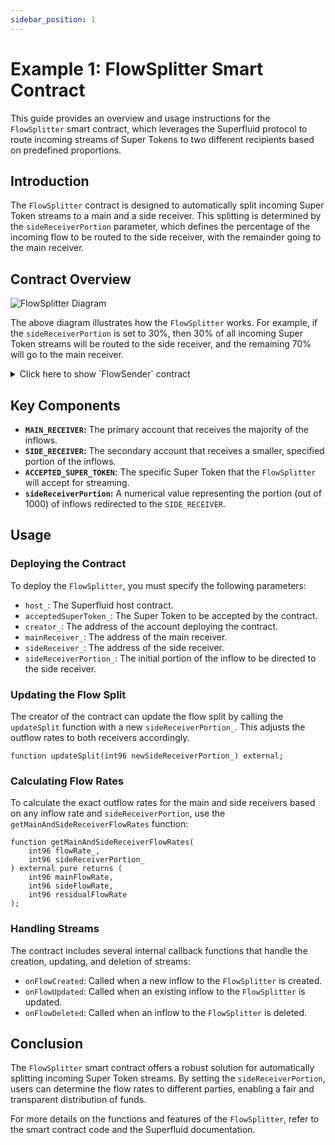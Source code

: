 ```yaml
---
sidebar_position: 1
---
```


# Example 1: FlowSplitter Smart Contract

This guide provides an overview and usage instructions for the `FlowSplitter` smart contract, which leverages the Superfluid protocol to route incoming streams of Super Tokens to two different recipients based on predefined proportions.

## Introduction

The `FlowSplitter` contract is designed to automatically split incoming Super Token streams to a main and a side receiver. This splitting is determined by the `sideReceiverPortion` parameter, which defines the percentage of the incoming flow to be routed to the side receiver, with the remainder going to the main receiver.

## Contract Overview

<img src="/assets/diagram.png" alt="FlowSplitter Diagram"/>


The above diagram illustrates how the `FlowSplitter` works. For example, if the `sideReceiverPortion` is set to 30%, then 30% of all incoming Super Token streams will be routed to the side receiver, and the remaining 70% will go to the main receiver.

<div>
<details>
<summary>Click here to show `FlowSender` contract</summary>
<p>

```solidity
// SPDX-License-Identifier: UNLICENSED
pragma solidity 0.8.18;

// Uncomment this line to use console.log
// import "hardhat/console.sol";

import {SuperTokenV1Library} from "@superfluid-finance/ethereum-contracts/contracts/apps/SuperTokenV1Library.sol";
import {SuperAppBaseFlow} from "@superfluid-finance/ethereum-contracts/contracts/apps/SuperAppBaseFlow.sol";
import {
    ISuperfluid,
    ISuperToken
} from "@superfluid-finance/ethereum-contracts/contracts/interfaces/superfluid/ISuperfluid.sol";

/// @title FlowSplitter
/// @author Superfluid | Modified by @0xdavinchee
/// @dev A negative sideReceiverPortion portion is not allowed
/// A portion > 1000 is fine though because the protocol will
/// revert when trying to create a flow with a negative flow rate
/// A flowRate which is less than 1000 will be rounded down to 0 and will revert
/// Also an inflow which does not contain a whole number will be rounded down,
/// this will also lead to a revert.
contract FlowSplitter is SuperAppBaseFlow {
    using SuperTokenV1Library for ISuperToken;

    /// @dev Account that ought to be routed the majority of the inflows
    address public immutable MAIN_RECEIVER;

    /// @dev Account that ought to be routed the minority of the inflows
    address public immutable SIDE_RECEIVER;

    /// @dev Account that deployed the contract
    address public immutable CREATOR;

    /// @dev Super Token that the FlowSplitter will accept streams of
    ISuperToken public immutable ACCEPTED_SUPER_TOKEN;

    /// @dev number out of 1000 representing portion of inflows to be redirected to SIDE_RECEIVER
    ///      Ex: 300 would represent 30%
    int96 public sideReceiverPortion;

    error INVALID_PORTION();
    error SAME_RECEIVERS_NOT_ALLOWED();
    error NO_SELF_FLOW();
    error NOT_CREATOR();

    /// @dev emitted when the split of the outflow to MAIN_RECEIVER and SIDE_RECEIVER is updated
    event SplitUpdated(int96 mainReceiverPortion, int96 newSideReceiverPortion);

    constructor(
        ISuperfluid host_,
        ISuperToken acceptedSuperToken_,
        address creator_,
        address mainReceiver_,
        address sideReceiver_,
        int96 sideReceiverPortion_
    ) SuperAppBaseFlow(host_, true, true, true) {
        if (sideReceiverPortion_ <= 0 || sideReceiverPortion_ == 1000) revert INVALID_PORTION();
        if (mainReceiver_ == sideReceiver_) revert SAME_RECEIVERS_NOT_ALLOWED();
        if (mainReceiver_ == address(this) || sideReceiver_ == address(this)) revert NO_SELF_FLOW();

        ACCEPTED_SUPER_TOKEN = acceptedSuperToken_;
        CREATOR = creator_;
        MAIN_RECEIVER = mainReceiver_;
        SIDE_RECEIVER = sideReceiver_;
        sideReceiverPortion = sideReceiverPortion_;
    }

    /// @dev checks that only the acceptedToken is used when sending streams into this contract
    /// @param superToken_ the token being streamed into the contract
    function isAcceptedSuperToken(ISuperToken superToken_) public view override returns (bool) {
        return superToken_ == ACCEPTED_SUPER_TOKEN;
    }

    /// @notice Returns the outflow rates to main and side receiver given flowRate_ and an arbitrary
    /// sideReceiverPortion_
    /// @dev If either returns 0, it will revert when trying to create a flow
    ///     because the protocol does not allow creating flows with a flow rate of 0
    ///     Also, if the sum of the two outflows is not equal to the inflow, it means the app will
    ///     receive a residual flow.
    /// @param flowRate_ the inflow rate
    /// @param sideReceiverPortion_ the portion of the inflow to be redirected to SIDE_RECEIVER
    /// @return mainFlowRate the outflow rate to MAIN_RECEIVER
    /// @return sideFlowRate the outflow rate to SIDE_RECEIVER
    /// @return residualFlowRate the residual flow rate
    function getMainAndSideReceiverFlowRates(int96 flowRate_, int96 sideReceiverPortion_)
        external
        pure
        returns (int96 mainFlowRate, int96 sideFlowRate, int96 residualFlowRate)
    {
        mainFlowRate = (flowRate_ * (1000 - sideReceiverPortion_)) / 1000;
        sideFlowRate = (flowRate_ * sideReceiverPortion_) / 1000;
        residualFlowRate = flowRate_ - (mainFlowRate + sideFlowRate);
    }

    /// @notice Updates the split of the outflow to MAIN_RECEIVER and SIDE_RECEIVER
    /// @dev Only the creator should be able to call update split.
    /// @param newSideReceiverPortion_ the new portion of inflows to be redirected to SIDE_RECEIVER
    function updateSplit(int96 newSideReceiverPortion_) external {
        if (newSideReceiverPortion_ <= 0 || newSideReceiverPortion_ >= 1000) revert INVALID_PORTION();
        if (msg.sender != CREATOR) revert NOT_CREATOR();

        sideReceiverPortion = newSideReceiverPortion_;

        // get current outflow rate
        int96 totalOutflowRate = ACCEPTED_SUPER_TOKEN.getFlowRate(address(this), MAIN_RECEIVER)
            + ACCEPTED_SUPER_TOKEN.getFlowRate(address(this), SIDE_RECEIVER);

        int96 mainReceiverPortion = 1000 - newSideReceiverPortion_;

        // update outflows
        // @note there is a peculiar bug here where you can't change the outflow in any way
        ACCEPTED_SUPER_TOKEN.updateFlow(MAIN_RECEIVER, (totalOutflowRate * mainReceiverPortion) / 1000);
        ACCEPTED_SUPER_TOKEN.updateFlow(SIDE_RECEIVER, (totalOutflowRate * newSideReceiverPortion_) / 1000);

        emit SplitUpdated(mainReceiverPortion, newSideReceiverPortion_);
    }

    // ---------------------------------------------------------------------------------------------
    // CALLBACK LOGIC

    function onFlowCreated(ISuperToken superToken_, address sender_, bytes calldata ctx_)
        internal
        override
        returns (bytes memory newCtx)
    {
        newCtx = ctx_;

        // get inflow rate from sender_
        int96 inflowRate = superToken_.getFlowRate(sender_, address(this));

        // if there's no outflow already, create outflows
        if (superToken_.getFlowRate(address(this), MAIN_RECEIVER) == 0) {
            newCtx =
                superToken_.createFlowWithCtx(MAIN_RECEIVER, (inflowRate * (1000 - sideReceiverPortion)) / 1000, newCtx);

            newCtx = superToken_.createFlowWithCtx(SIDE_RECEIVER, (inflowRate * sideReceiverPortion) / 1000, newCtx);
        }
        // otherwise, there's already outflows which should be increased
        else {
            newCtx = superToken_.updateFlowWithCtx(
                MAIN_RECEIVER,
                ACCEPTED_SUPER_TOKEN.getFlowRate(address(this), MAIN_RECEIVER)
                    + (inflowRate * (1000 - sideReceiverPortion)) / 1000,
                newCtx
            );

            newCtx = superToken_.updateFlowWithCtx(
                SIDE_RECEIVER,
                ACCEPTED_SUPER_TOKEN.getFlowRate(address(this), SIDE_RECEIVER)
                    + (inflowRate * sideReceiverPortion) / 1000,
                newCtx
            );
        }
    }

    function onFlowUpdated(
        ISuperToken superToken_,
        address sender_,
        int96 previousFlowRate_,
        uint256, /*lastUpdated*/
        bytes calldata ctx_
    ) internal override returns (bytes memory newCtx) {
        newCtx = ctx_;

        // get inflow rate change from sender_
        int96 inflowChange = superToken_.getFlowRate(sender_, address(this)) - previousFlowRate_;

        // update outflows
        newCtx = superToken_.updateFlowWithCtx(
            MAIN_RECEIVER,
            ACCEPTED_SUPER_TOKEN.getFlowRate(address(this), MAIN_RECEIVER)
                + (inflowChange * (1000 - sideReceiverPortion)) / 1000,
            newCtx
        );

        newCtx = superToken_.updateFlowWithCtx(
            SIDE_RECEIVER,
            ACCEPTED_SUPER_TOKEN.getFlowRate(address(this), SIDE_RECEIVER) + (inflowChange * sideReceiverPortion) / 1000,
            newCtx
        );
    }

    function onFlowDeleted(
        ISuperToken superToken_,
        address, /*sender_*/
        address receiver_,
        int96 previousFlowRate_,
        uint256, /*lastUpdated*/
        bytes calldata ctx_
    ) internal override returns (bytes memory newCtx) {
        newCtx = ctx_;

        // remaining inflow is equal to total outflow less the inflow that just got deleted
        int96 remainingInflow = (
            ACCEPTED_SUPER_TOKEN.getFlowRate(address(this), MAIN_RECEIVER)
                + ACCEPTED_SUPER_TOKEN.getFlowRate(address(this), SIDE_RECEIVER)
        ) - previousFlowRate_;

        // handle "rogue recipients" with sticky stream - see readme
        if (receiver_ == MAIN_RECEIVER || receiver_ == SIDE_RECEIVER) {
            newCtx = superToken_.createFlowWithCtx(receiver_, previousFlowRate_, newCtx);
        }

        // if there is no more inflow, outflows should be deleted
        if (remainingInflow <= 0) {
            newCtx = superToken_.deleteFlowWithCtx(address(this), MAIN_RECEIVER, newCtx);

            newCtx = superToken_.deleteFlowWithCtx(address(this), SIDE_RECEIVER, newCtx);
        }
        // otherwise, there's still inflow left and outflows must be updated
        else {
            newCtx = superToken_.updateFlowWithCtx(
                MAIN_RECEIVER, (remainingInflow * (1000 - sideReceiverPortion)) / 1000, newCtx
            );

            newCtx =
                superToken_.updateFlowWithCtx(SIDE_RECEIVER, (remainingInflow * sideReceiverPortion) / 1000, newCtx);
        }
    }
}
```

</p>
</details>
</div>

## Key Components

- **`MAIN_RECEIVER`:** The primary account that receives the majority of the inflows.
- **`SIDE_RECEIVER`:** The secondary account that receives a smaller, specified portion of the inflows.
- **`ACCEPTED_SUPER_TOKEN`:** The specific Super Token that the `FlowSplitter` will accept for streaming.
- **`sideReceiverPortion`:** A numerical value representing the portion (out of 1000) of inflows redirected to the `SIDE_RECEIVER`.

## Usage

### Deploying the Contract

To deploy the `FlowSplitter`, you must specify the following parameters:

- `host_`: The Superfluid host contract.
- `acceptedSuperToken_`: The Super Token to be accepted by the contract.
- `creator_`: The address of the account deploying the contract.
- `mainReceiver_`: The address of the main receiver.
- `sideReceiver_`: The address of the side receiver.
- `sideReceiverPortion_`: The initial portion of the inflow to be directed to the side receiver.

### Updating the Flow Split

The creator of the contract can update the flow split by calling the `updateSplit` function with a new `sideReceiverPortion_`. This adjusts the outflow rates to both receivers accordingly.

```solidity
function updateSplit(int96 newSideReceiverPortion_) external;
```

### Calculating Flow Rates

To calculate the exact outflow rates for the main and side receivers based on any inflow rate and `sideReceiverPortion`, use the `getMainAndSideReceiverFlowRates` function:

```solidity
function getMainAndSideReceiverFlowRates(
    int96 flowRate_,
    int96 sideReceiverPortion_
) external pure returns (
    int96 mainFlowRate,
    int96 sideFlowRate,
    int96 residualFlowRate
);
```

### Handling Streams

The contract includes several internal callback functions that handle the creation, updating, and deletion of streams:

* `onFlowCreated`: Called when a new inflow to the `FlowSplitter` is created.
* `onFlowUpdated`: Called when an existing inflow to the `FlowSplitter` is updated.
* `onFlowDeleted`: Called when an inflow to the `FlowSplitter` is deleted.

## Conclusion

The `FlowSplitter` smart contract offers a robust solution for automatically splitting incoming Super Token streams. By setting the `sideReceiverPortion`, users can determine the flow rates to different parties, enabling a fair and transparent distribution of funds.

For more details on the functions and features of the `FlowSplitter`, refer to the smart contract code and the Superfluid documentation.